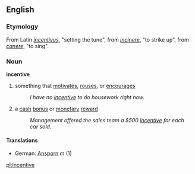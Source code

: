 ==English==
===Etymology===
From Latin ''[[incentivus]]'', "setting the tune", from ''[[incinere]]'', "to strike up", from ''[[canere]]'', "to sing".
===Noun===
'''incentive'''
# something that [[motivate]]s, [[rouse]]s, or [[encourage]]s
#:''I have no [[incentive]] to do housework right now.''
# a [[cash]] [[bonus]] or [[monetary]] [[reward]]
#:''Management offered the sales team a $500 [[incentive]] for each car sold.''
====Translations====
*German: [[Ansporn]] ''m'' (1)

[[pl:Incentive]]